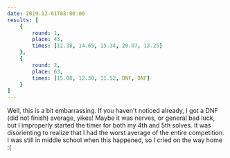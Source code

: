 ```yaml
---
date: 2019-12-01T08:00:00
results: [
    {
        round: 1,
        place: 43,
        times: [12.38, 14.65, 15.34, 20.07, 13.25]
    },
    {
        round: 2,
        place: 63,
        times: [15.08, 12.30, 11.52, DNF, DNF]
    }
]
---
```


Well, this is a bit embarrassing. If you haven't noticed already, I got a DNF (did not finish) average, yikes! Maybe it was nerves, or general bad luck, but I improperly started the timer for both my 4th and 5th solves. It was disorienting to realize that I had the worst average of the entire competition. I was still in middle school when this happened, so I cried on the way home :(
